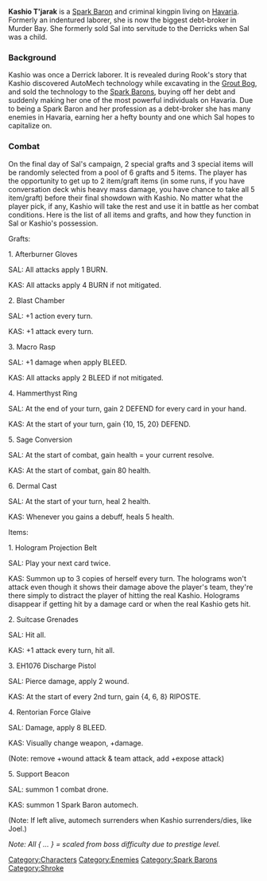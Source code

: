 {{stub}}

{{Infobox
| name     = Kashio T'jarek
| image    = Kashio Mugshot.png
| race     = Shroke
| location = Havaria - Murder Bay
| source   = 
| reward   = 
| related  = Spark Barons
| ID       =
}}{{Quote|The biggest debt-broker in Murder Bay, Kashio was once an indentured laborer who earned herself a reputation as a self-made kingpin.|Compendium}}

'''Kashio T'jarak''' is a [[Spark Barons|Spark Baron]] and criminal kingpin living on [[Havaria]]. Formerly an indentured laborer, she is now the biggest debt-broker in Murder Bay. She formerly sold Sal into servitude to the Derricks when Sal was a child.

=== Background ===
Kashio was once a Derrick laborer. It is revealed during Rook's story that Kashio discovered AutoMech technology while excavating in the [[Grout Bog]], and sold the technology to the [[Spark Barons]], buying off her debt and suddenly making her one of the most powerful individuals on Havaria. Due to being a Spark Baron and her profession as a debt-broker she has many enemies in Havaria, earning her a hefty bounty and one which Sal hopes to capitalize on.

=== Combat ===
On the final day of Sal's campaign, 2 special grafts and 3 special items will be randomly selected from a pool of 6 grafts and 5 items. The player has the opportunity to get up to 2 item/graft items (in some runs, if you have conversation deck whis heavy mass damage, you have chance to take all 5 item/graft) before their final showdown with Kashio. No matter what the player pick, if any, Kashio will take the rest and use it in battle as her combat conditions. Here is the list of all items and grafts, and how they function in Sal or Kashio's possession.


Grafts:

1. Afterburner Gloves

SAL: All attacks apply 1 BURN.

KAS: All attacks apply 4 BURN if not mitigated.


2. Blast Chamber

SAL: +1 action every turn.

KAS: +1 attack every turn.


3. Macro Rasp

SAL: +1 damage when apply BLEED.

KAS: All attacks apply 2 BLEED if not mitigated.


4. Hammerthyst Ring

SAL: At the end of your turn, gain 2 DEFEND for every card in your hand.

KAS: At the start of your turn, gain {10, 15, 20} DEFEND.


5. Sage Conversion

SAL: At the start of combat, gain health = your current resolve.

KAS: At the start of combat, gain 80 health.


6. Dermal Cast

SAL: At the start of your turn, heal 2 health.

KAS: Whenever you gains a debuff, heals 5 health.


Items:

1. Hologram Projection Belt

SAL: Play your next card twice.

KAS: Summon up to 3 copies of herself every turn. The holograms won't attack even though it shows their damage above the player's team, they're there simply to distract the player of hitting the real Kashio. Holograms disappear if getting hit by a damage card or when the real Kashio gets hit.


2. Suitcase Grenades

SAL: Hit all.

KAS: +1 attack every turn, hit all.


3. EH1076 Discharge Pistol

SAL: Pierce damage, apply 2 wound.

KAS: At the start of every 2nd turn, gain {4, 6, 8} RIPOSTE.


4. Rentorian Force Glaive

SAL: Damage, apply 8 BLEED.

KAS: Visually change weapon, +damage. 

(Note: remove +wound attack & team attack, add +expose attack)


5. Support Beacon

SAL: summon 1 combat drone.

KAS: summon 1 Spark Baron automech.

(Note: If left alive, automech surrenders when Kashio surrenders/dies, like Joel.)


''Note: All { ... } = scaled from boss difficulty due to prestige level.''

[[Category:Characters]][[Category:Enemies]][[Category:Spark Barons]][[Category:Shroke]]